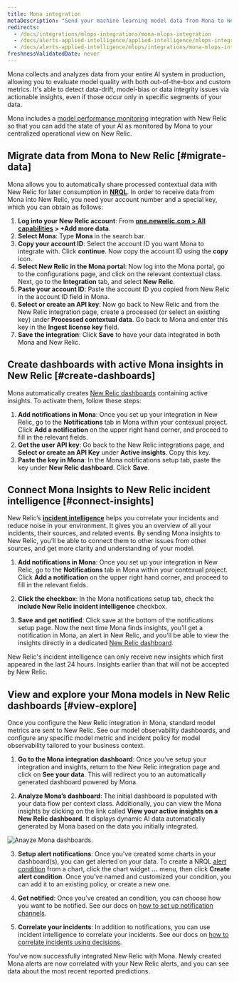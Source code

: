 ```yaml
---
title: Mona integration
metaDescription: "Send your machine learning model data from Mona to New Relic to understand your model's performance."
redirects:
  - /docs/integrations/mlops-integrations/mona-mlops-integration
  - /docs/alerts-applied-intelligence/applied-intelligence/mlops-integrations/mona-mlops-integration
  - /docs/alerts-applied-intelligence/mlops/integrations/mona-mlops-integration
freshnessValidatedDate: never
---
```



Mona collects and analyzes data from your entire AI system in production, allowing you to evaluate model quality with both out-of-the-box and custom metrics. It's able to detect data-drift, model-bias or data integrity issues via actionable insights, even if those occur only in specific segments of your data.

Mona includes a [model performance monitoring](/docs/alerts-applied-intelligence/mlops/get-started/intro-mlops/) integration with New Relic so that you can add the state of your AI as monitored by Mona to your centralized operational view on New Relic.

## Migrate data from Mona to New Relic [#migrate-data]

Mona allows you to automatically share processed contextual data with New Relic for later consumption in <DoNotTranslate>**[NRQL](/docs/query-your-data/nrql-new-relic-query-language/get-started/nrql-syntax-clauses-functions/)**</DoNotTranslate>. In order to receive data from Mona into New Relic, you need your account number and a special key, which you can obtain as follows:

1. **Log into your New Relic account**: From <DoNotTranslate>**[one.newrelic.com > All capabilities](https://one.newrelic.com/all-capabilities) > +Add more data**</DoNotTranslate>.
2. **Select Mona**: Type <DoNotTranslate>**Mona**</DoNotTranslate> in the search bar.
3. **Copy your account ID**: Select the account ID you want Mona to integrate with. Click <DoNotTranslate>**continue**</DoNotTranslate>. Now copy the account ID using the <DoNotTranslate>**copy**</DoNotTranslate> icon.
4. **Select New Relic in the Mona portal**: Now log into the Mona portal, go to the configurations page, and click on the relevant contextual class. Next, go to the <DoNotTranslate>**Integration**</DoNotTranslate> tab, and select <DoNotTranslate>**New Relic**</DoNotTranslate>.
5. **Paste your account ID**: Paste the account ID you copied from New Relic in the account ID field in Mona.
6. **Select or create an API key**: Now go back to New Relic and from the New Relic integration page, create a processed <InlinePopover type="licenseKey" /> (or select an existing key) under <DoNotTranslate>**Processed contextual data**</DoNotTranslate>. Go back to Mona and enter this key in the <DoNotTranslate>**Ingest license key**</DoNotTranslate> field.
7. **Save the integration**: Click <DoNotTranslate>**Save**</DoNotTranslate> to have your data integrated in both Mona and New Relic.

<InstallFeedback />

## Create dashboards with active Mona insights in New Relic [#create-dashboards]

Mona automatically creates [New Relic dashboards](/docs/query-your-data/explore-query-data/dashboards/introduction-dashboards/) containing active insights. To activate them, follow these steps:

1. **Add notifications in Mona**: Once you set up your integration in New Relic, go to the <DoNotTranslate>**Notifications**</DoNotTranslate> tab in Mona within your contexual project. Click <DoNotTranslate>**Add a notification**</DoNotTranslate> on the upper right hand corner, and proceed to fill in the relevant fields.
2. **Get the user API key**: Go back to the New Relic integrations page, and <DoNotTranslate>**Select or create an API Key**</DoNotTranslate> under <DoNotTranslate>**Active insights**</DoNotTranslate>. Copy this key.
3. **Paste the key in Mona**: In the Mona notifications setup tab, paste the key under <DoNotTranslate>**New Relic dashboard**</DoNotTranslate>. Click <DoNotTranslate>**Save**</DoNotTranslate>.

## Connect Mona Insights to New Relic incident intelligence [#connect-insights]

New Relic’s <DoNotTranslate>**[incident intelligence](/docs/alerts-applied-intelligence/applied-intelligence/incident-intelligence/get-started-incident-intelligence/#get-started)**</DoNotTranslate> helps you correlate your incidents and reduce noise in your environment. It gives you an overview of all your incidents, their sources, and related events. By sending Mona insights to New Relic, you’ll be able to connect them to other issues from other sources, and get more clarity and understanding of your model.

1. **Add notifications in Mona**: Once you set up your integration in New Relic, go to the <DoNotTranslate>**Notifications**</DoNotTranslate> tab in Mona within your contexual project. Click <DoNotTranslate>**Add a notification**</DoNotTranslate> on the upper right hand corner, and proceed to fill in the relevant fields.

2. **Click the checkbox**: In the Mona notifications setup tab, check the <DoNotTranslate>**include New Relic incident intelligence**</DoNotTranslate> checkbox.

3. **Save and get notified**: Click save at the bottom of the notifications setup page. Now the next time Mona finds insights, you'll get a notification in Mona, an alert in New Relic, and you'll be able to view the insights directly in a dedicated [New Relic dashboard](/docs/query-your-data/explore-query-data/dashboards/introduction-dashboards/).

<Callout variant="Sending Older Insights">
  New Relic's incident intelligence can only receive new insights which first appeared in the last 24 hours. Insights earlier than that will not be accepted by New Relic.
</Callout>

## View and explore your Mona models in New Relic dashboards [#view-explore]

Once you configure the New Relic integration in Mona, standard model metrics are sent to New Relic. See our model observability dashboards, and configure any specific model metric and incident policy for model observability tailored to your business context.

1. **Go to the Mona integration dashboard**: Once you’ve setup your integration and insights, return to the New Relic integration page and click on <DoNotTranslate>**See your data**</DoNotTranslate>. This will redirect you to an automatically generated dashboard powered by Mona.

2. **Analyze Mona’s dashboard**: The initial dashboard is populated with your data flow per context class. Additionally, you can view the Mona insights by clicking on the link called <DoNotTranslate>**View your active insights on a New Relic dashboard**</DoNotTranslate>. It displays dynamic AI data automatically generated by Mona based on the data you initially integrated.

<img
  title="Anayze Mona dashboards"
  alt="Anayze Mona dashboards."
  src={modelperformancemonitoringMonaDashboard}
/>

3. **Setup alert notifications**: Once you've created some charts in your dashboard(s), you can get alerted on your data. To create a NRQL [alert condition](/docs/alerts-applied-intelligence/new-relic-alerts/alert-conditions/create-alert-conditions/) from a chart, click the chart widget <DoNotTranslate>**...**</DoNotTranslate> menu, then click <DoNotTranslate>**Create alert condition**</DoNotTranslate>. Once you've named and customized your condition, you can add it to an existing policy, or create a new one.

4. **Get notified**: Once you've created an <InlinePopover type="alerts" /> condition, you can choose how you want to be notified. See our docs on [how to set up notification channels](/docs/alerts-applied-intelligence/new-relic-alerts/alert-notifications/notification-channels-control-where-send-alerts/).

5. **Correlate your incidents**: In addition to notifications, you can use incident intelligence to correlate your incidents. See our docs on [how to correlate incidents using decisions](/docs/alerts-applied-intelligence/applied-intelligence/incident-intelligence/change-applied-intelligence-correlation-logic-decisions/).

You've now successfully integrated New Relic with Mona. Newly created Mona alerts are now correlated with your New Relic alerts, and you can see data about the most recent reported predictions.

